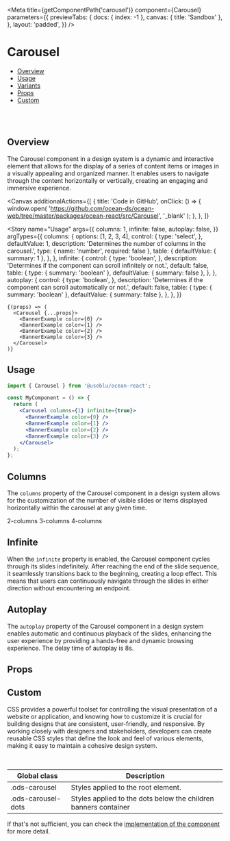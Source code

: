 

<Meta
  title={getComponentPath('carousel')}
  component={Carousel}
  parameters={{
    previewTabs: {
      docs: { index: -1 },
      canvas: { title: 'Sandbox' },
    },
    layout: 'padded',
  }}
/>

# Carousel

- [Overview](#overview)
- [Usage](#usage)
- [Variants](#variants)
- [Props](#props)
- [Custom](#customization)

<br />
<br />

## Overview <a name="overview"></a>

The Carousel component in a design system is a dynamic and interactive element that allows for the display
of a series of content items or images in a visually appealing and organized manner. It enables users to
navigate through the content horizontally or vertically, creating an engaging and immersive experience.

<Canvas
  additionalActions={[
    {
      title: 'Code in GitHub',
      onClick: () => {
        window.open(
          'https://github.com/ocean-ds/ocean-web/tree/master/packages/ocean-react/src/Carousel',
          '_blank'
        );
      },
    },
  ]}
>
  <Story
    name="Usage"
    args={{
      columns: 1,
      infinite: false,
      autoplay: false,
    }}
    argTypes={{
      columns: {
        options: [1, 2, 3, 4],
        control: {
          type: 'select',
        },
        defaultValue: 1,
        description: 'Determines the number of columns in the carousel.',
        type: { name: 'number', required: false },
        table: {
          defaultValue: { summary: 1 },
        },
      },
      infinite: {
        control: {
          type: 'boolean',
        },
        description:
          'Determines if the component can scroll infinitely or not.',
        default: false,
        table: {
          type: { summary: 'boolean' },
          defaultValue: { summary: false },
        },
      },
      autoplay: {
        control: {
          type: 'boolean',
        },
        description:
          'Determines if the component can scroll automatically or not.',
        default: false,
        table: {
          type: { summary: 'boolean' },
          defaultValue: { summary: false },
        },
      },
    }}
  >
    {(props) => (
      <Carousel {...props}>
        <BannerExample color={0} />
        <BannerExample color={1} />
        <BannerExample color={2} />
        <BannerExample color={3} />
      </Carousel>
    )}
  </Story>
</Canvas>

## Usage <a name="usage"></a>

```jsx
import { Carousel } from '@useblu/ocean-react';

const MyComponent = () => {
  return (
    <Carousel columns={1} infinite={true}>
      <BannerExample color={0} />
      <BannerExample color={1} />
      <BannerExample color={2} />
      <BannerExample color={3} />
    </Carousel>
  );
};
```

## Columns <a name="variants"></a>

The `columns` property of the Carousel component in a design system allows for the
customization of the number of visible slides or items displayed horizontally within
the carousel at any given time.

<Canvas>
  <Story name="Variants">
    <Typography variant="heading5">2-columns</Typography>
    <Carousel columns={2}>
      <BannerExample color={0} />
      <BannerExample color={1} />
      <BannerExample color={2} />
      <BannerExample color={3} />
    </Carousel>
    <Typography variant="heading5">3-columns</Typography>
    <Carousel columns={3}>
      <BannerExample color={0} />
      <BannerExample color={1} />
      <BannerExample color={2} />
      <BannerExample color={3} />
    </Carousel>
    <Typography variant="heading5">4-columns</Typography>
    <Carousel columns={4}>
      <BannerExample color={0} />
      <BannerExample color={1} />
      <BannerExample color={2} />
      <BannerExample color={3} />
    </Carousel>
  </Story>
</Canvas>

## Infinite

When the `infinite` property is enabled, the Carousel component cycles through its
slides indefinitely. After reaching the end of the slide sequence, it seamlessly
transitions back to the beginning, creating a loop effect. This means that users can
continuously navigate through the slides in either direction without encountering an
endpoint.

<Canvas>
  <Story name="Infinite">
    <Carousel infinite={true}>
      <BannerExample color={0} />
      <BannerExample color={1} />
      <BannerExample color={2} />
      <BannerExample color={3} />
    </Carousel>
  </Story>
</Canvas>

## Autoplay

The `autoplay` property of the Carousel component in a design system enables automatic
and continuous playback of the slides, enhancing the user experience by providing a hands-free
and dynamic browsing experience. The delay time of autoplay is 8s.

<Canvas>
  <Story name="Autoplay">
    <Carousel columns={2} infinite={true} autoplay={true}>
      <BannerExample color={3} />
      <BannerExample color={2} />
      <BannerExample color={1} />
      <BannerExample color={0} />
    </Carousel>
  </Story>
</Canvas>

## Props <a name="props"></a>

<ArgsTable story="Usage" of="." />

## Custom <a name="customization"></a>

CSS provides a powerful toolset for controlling the visual presentation of a website or application,
and knowing how to customize it is crucial for building designs that are consistent, user-friendly,
and responsive. By working closely with designers and stakeholders, developers can create reusable CSS
styles that define the look and feel of various elements, making it easy to maintain a cohesive design system.

<br />

| Global class       | Description                                                     |
| ------------------ | --------------------------------------------------------------- |
| .ods-carousel      | Styles applied to the root element.                             |
| .ods-carousel-dots | Styles applied to the dots below the children banners container |

If that's not sufficient, you can check the [implementation of the component](https://github.com/ocean-ds/ocean-web/blob/master/packages/ocean-react/src/Carousel/Carousel.tsx) for more detail.
